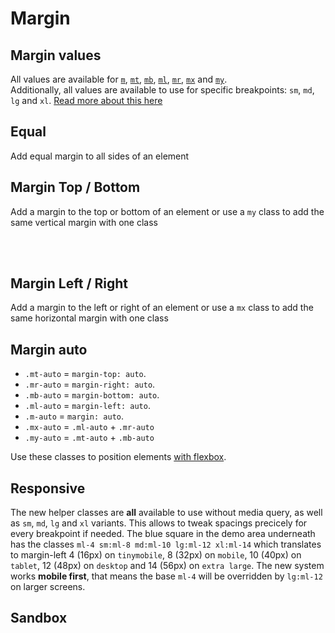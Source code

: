 

# Margin

## Margin values

All values are available for <a href="#equal">`m`</a>, <a href="#margin-top--bottom">`mt`</a>, <a href="#margin-top--bottom">`mb`</a>, <a href="#margin-left--right">`ml`</a>, <a href="#margin-left--right">`mr`</a>, <a href="#margin-left--right">`mx`</a> and <a href="#margin-top--bottom">`my`</a>.<br /> Additionally, all values are available to use for specific breakpoints: `sm`, `md`, `lg` and `xl`. <a href="#responsive">Read more about this here</a>

<Story id="css-utilities-margin--margins-table" />

## Equal

Add equal margin to all sides of an element

<Story id="css-utilities-margin--margin" />

## Margin Top / Bottom

Add a margin to the top or bottom of an element or use a `my` class to add the same vertical margin with one class

<Story id="css-utilities-margin--margin-top" />
<br />
<Story id="css-utilities-margin--margin-bottom" />
<br />
<Story id="css-utilities-margin--margin-y" />

## Margin Left / Right

Add a margin to the left or right of an element or use a `mx` class to add the same horizontal margin with one class

<div className="flex gap-4">
    <Story id="css-utilities-margin--margin-left" />
    <Story id="css-utilities-margin--margin-right" />
    <Story id="css-utilities-margin--margin-x" />
</div>

## Margin auto

<ul>
    <li>
        <code>.mt-auto</code> = <code>margin-top: auto</code>.
    </li>
    <li>
        <code>.mr-auto</code> = <code>margin-right: auto</code>.
    </li>
    <li>
        <code>.mb-auto</code> = <code>margin-bottom: auto</code>.
    </li>
    <li>
        <code>.ml-auto</code> = <code>margin-left: auto</code>.
    </li>
    <li>
        <code>.m-auto</code> = <code>margin: auto</code>.
    </li>
    <li>
        <code>.mx-auto</code> = <code>.ml-auto</code> + <code>.mr-auto</code>
    </li>
    <li>
        <code>.my-auto</code> = <code>.mt-auto</code> + <code>.mb-auto</code>
    </li>
</ul>

Use these classes to position elements [with flexbox](?path=/docs/css-utilities-flexbox--page).

## Responsive

The new helper classes are **all** available to use without media query, as well as `sm`, `md`, `lg` and `xl` variants. This allows to tweak spacings precicely for every breakpoint if needed. The blue square in the demo area underneath has the classes `ml-4 sm:ml-8 md:ml-10 lg:ml-12 xl:ml-14` which translates to margin-left 4 (16px) on `tinymobile`, 8 (32px) on `mobile`, 10 (40px) on `tablet`, 12 (48px) on `desktop` and 14 (56px) on `extra large`. The new system works **mobile first**, that means the base `ml-4` will be overridden by `lg:ml-12` on larger screens.

<Resizeme />
<div className="border p-4 rounded bg-weak mb-4" style={{ width: '320px', resize: 'horizontal', overflow: 'auto' }}>
    <Story id="css-utilities-margin--responsive" />
</div>

## Sandbox

<Canvas>
    <Story id="css-utilities-margin--sandbox" />
</Canvas>

<div class="hidden">
    <Primary />
</div>
